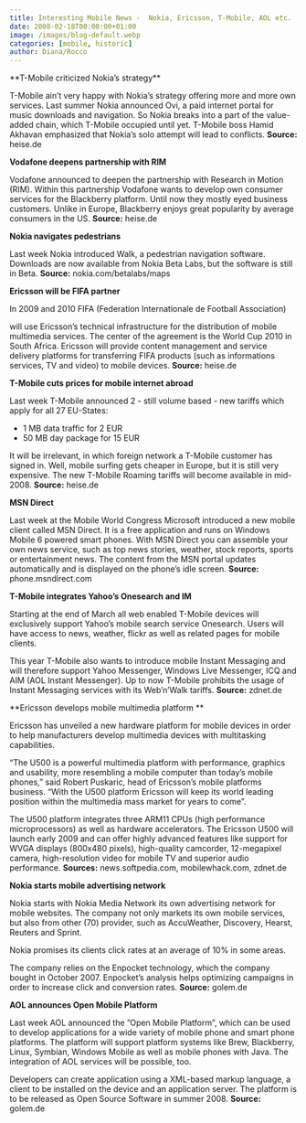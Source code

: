 ```yaml
---
title: Interesting Mobile News -  Nokia, Ericsson, T-Mobile, AOL etc.
date: 2008-02-18T00:00:00+01:00
image: /images/blog-default.webp
categories: [mobile, historic]
author: Diana/Rocco
---
```


<div class="entry-content">
**T-Mobile criticized Nokia’s strategy** 

T-Mobile ain’t very happy with Nokia’s strategy offering more and more own services. Last summer Nokia announced Ovi, a paid internet portal for music downloads and navigation. So Nokia breaks into a part of the value-added chain, which T-Mobile occupied until yet. T-Mobile boss Hamid Akhavan emphasized that Nokia’s solo attempt will lead to conflicts.**Source:**  heise.de

**Vodafone deepens partnership with RIM** 

Vodafone announced to deepen the partnership with Research in Motion (RIM). Within this partnership Vodafone wants to develop own consumer services for the Blackberry platform. Until now they mostly eyed business customers. Unlike in Europe, Blackberry enjoys great popularity by average consumers in the US.**Source:**  heise.de

**Nokia navigates pedestrians** 

Last week Nokia introduced Walk, a pedestrian navigation software. Downloads are now available from Nokia Beta Labs, but the software is still in Beta.**Source:**  nokia.com/betalabs/maps

**Ericsson will be FIFA partner** 

In 2009 and 2010 FIFA (Federation Internationale de Football Association)

will use Ericsson’s technical infrastructure for the distribution of mobile multimedia services. The center of the agreement is the World Cup 2010 in South Africa. Ericsson will provide content management and service delivery platforms for transferring FIFA products (such as informations services, TV and video) to mobile devices.**Source:**  heise.de

**T-Mobile cuts prices for mobile internet abroad** 

Last week T-Mobile announced 2 - still volume based - new tariffs which apply for all 27 EU-States:<ul>	<li>1 MB data traffic for 2 EUR</li>	<li>50 MB day package for 15 EUR</li></ul>

It will be irrelevant, in which foreign network a T-Mobile customer has signed in. Well, mobile surfing gets cheaper in Europe, but it is still very expensive. The new T-Mobile Roaming tariffs will become available in mid-2008.**Source:**  heise.de

**MSN Direct** 

Last week at the Mobile World Congress Microsoft introduced a new mobile client called MSN Direct. It is a free application and runs on Windows Mobile 6 powered smart phones. With MSN Direct you can assemble your own  news service, such as top news stories, weather, stock reports, sports or entertainment news. The content from the MSN portal updates automatically and is displayed on the phone’s idle screen.**Source:**  phone.msndirect.com

**T-Mobile integrates Yahoo’s Onesearch and IM** 

Starting at the end of March all web enabled T-Mobile devices  will exclusively support Yahoo’s mobile search service Onesearch. Users will have access to news, weather, flickr as well as related pages for mobile clients.

This year T-Mobile also wants to introduce mobile Instant Messaging and will therefore support Yahoo Messenger, Windows Live Messenger, ICQ and AIM (AOL Instant Messenger). Up to now T-Mobile prohibits the usage of Instant Messaging services with its Web’n’Walk tariffs.**Source:**  zdnet.de

**Ericsson develops mobile multimedia platform ** 

Ericsson has unveiled a new hardware platform for mobile devices in order to help manufacturers develop multimedia devices with multitasking capabilities.

“The U500 is a powerful multimedia platform with performance, graphics and usability, more resembling a mobile computer than today’s mobile phones,” said Robert Puskaric, head of Ericsson’s mobile platforms business. “With the U500 platform Ericsson will keep its world leading position within the multimedia mass market for years to come”.

The U500 platform integrates three ARM11 CPUs (high performance microprocessors) as well as hardware accelerators. The Ericsson U500 will launch early 2009 and can offer highly advanced features like support for WVGA displays (800x480 pixels), high-quality camcorder, 12-megapixel camera, high-resolution video for mobile TV and superior audio performance.**Sources:**  news.softpedia.com, mobilewhack.com, zdnet.de

**Nokia starts mobile advertising network** 

Nokia starts with Nokia Media Network its own advertising network for mobile websites. The company not only markets its own mobile services, but also from other (70) provider, such as AccuWeather, Discovery, Hearst, Reuters and Sprint.

Nokia promises its clients click rates at an average of 10% in some areas.

The company relies on the Enpocket technology, which the company bought in October 2007. Enpocket’s analysis helps optimizing campaigns in order to increase click and conversion rates.**Source:**  golem.de

**AOL announces Open Mobile Platform** 

Last week AOL announced the ”Open Mobile Platform”, which can be used to develop applications for a wide variety of mobile phone and smart phone platforms. The platform will support platform systems like Brew, Blackberry, Linux, Symbian, Windows Mobile as well as mobile phones with Java. The integration of AOL services will be possible, too.

Developers can create application using a XML-based markup language, a client to be installed on the device and an application server. The platform is to be released as Open Source Software in summer 2008.**Source:**  golem.de
</div>

